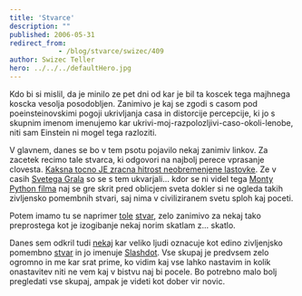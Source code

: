 ```yaml
---
title: 'Stvarce'
description: ""
published: 2006-05-31
redirect_from: 
            - /blog/stvarce/swizec/409
author: Swizec Teller
hero: ../../../defaultHero.jpg
---
```

Kdo bi si mislil, da je minilo ze pet dni od kar je bil ta koscek tega majhnega koscka vesolja posodobljen. Zanimivo je kaj se zgodi s casom pod poeinsteinovskimi pogoji ukrivljanja casa in distorcije percepcije, ki jo s skupnim imenom imenujemo kar ukrivi-moj-razpolozljivi-caso-okoli-lenobe, niti sam Einstein ni mogel tega razloziti.  
  
V glavnem, danes se bo v tem psotu pojavilo nekaj zanimiv linkov. Za zacetek recimo tale stvarca, ki odgovori na najbolj perece vprasanje clovesta. [Kaksna tocno JE zracna hitrost neobremenjene lastovke](http://www.style.org/unladenswallow/). Ze v casih [Svetega Grala](http://en.wikiquote.org/wiki/Holy_Grail) so se s tem ukvarjali... kdor se ni videl tega [Monty Python filma](http://en.wikiquote.org/wiki/Holy_Grail) naj se gre skrit pred oblicjem sveta dokler si ne ogleda takih zivljensko pomembnih stvari, saj nima v civiliziranem svetu sploh kaj poceti.  
  
Potem imamo tu se naprimer [tole](http://www.blockfrenzy.com/) [stvar](http://www.blockfrenzy.com/), zelo zanimivo za nekaj tako preprostega kot je izogibanje nekaj norim skatlam z... skatlo.  
  
Danes sem odkril tudi [nekaj](http://slashdot.org/) kar veliko ljudi oznacuje kot edino zivljenjsko pomembno [stvar](http://slashdot.org/) in jo imenuje [Slashdot](http://slashdot.org/). Vse skupaj je predvsem zelo ogromno in me kar srat prime, ko vidim kaj vse lahko nastavim in kolik onastavitev niti ne vem kaj v bistvu naj bi pocele. Bo potrebno malo bolj pregledati vse skupaj, ampak je videti kot dober vir novic.